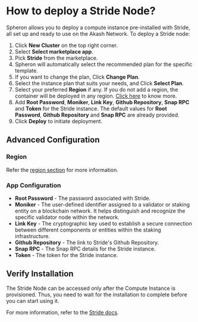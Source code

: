 
# How to deploy a Stride Node?

Spheron allows you to deploy a compute instance pre-installed with Stride, all set up and ready to use on the Akash Network.
To deploy a Stride node:

1. Click **New Cluster** on the top right corner.
2. Select **Select marketplace app**.
3. Pick **Stride** from the marketplace.
4. Spheron will automatically select the recommended plan for the specific template.
5. If you want to change the plan, Click **Change Plan**.
6. Select the instance plan that suits your needs, and Click **Select Plan**.
7. Select your preferred **Region** if any. If you do not add a region, the container will be deployed in any region. [Click here](/compute/cluster/#region) to know more.
8. Add **Root Password**, **Moniker**, **Link Key**, **Github Repository**, **Snap RPC** and **Token** for the Stride instance. The default values for **Root Password**, **Github Repository** and **Snap RPC** are already provided.
9. Click **Deploy** to initiate deployment.

## Advanced Configuration

### Region

Refer the [region section](/compute/cluster/#region) for more information.

### App Configuration

- **Root Password** - The password associated with Stride.
- **Moniker** - The user-defined identifier assigned to a validator or staking entity on a blockchain network. It helps distinguish and recognize the specific validator node within the network.
- **Link Key** - The cryptographic key used to establish a secure connection between different components or entities within the staking infrastructure.
- **Github Repository** - The link to Stride's Github Repository.
- **Snap RPC** - The Snap RPC details for the Stride instance.
- **Token** - The token for the Stride instance.

## Verify Installation

The Stride Node can be accessed only after the Compute Instance is provisioned.
Thus, you need to wait for the installation to complete before you can start using it.

For more information, refer to the [Stride docs](https://docs.stride.zone/docs).

<Navigation name="Deploy Stride Node" />

